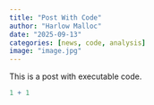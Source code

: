 ```yaml
---
title: "Post With Code"
author: "Harlow Malloc"
date: "2025-09-13"
categories: [news, code, analysis]
image: "image.jpg"
---
```


This is a post with executable code.

```r
1 + 1
```
